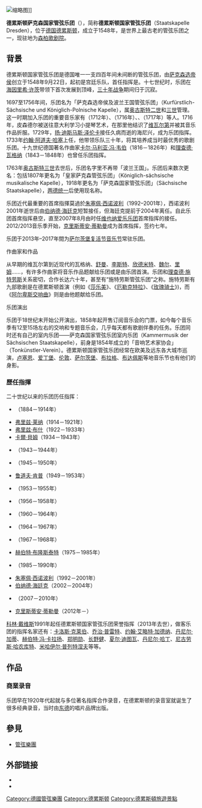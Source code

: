 {{Unreferenced|time=2018-01-16T21:00:31+00:00}}
{{noteTA|G1=Music}}
[[File:Semperoper_at_night.jpg|缩略图]]]]

'''德累斯顿萨克森国家管弦乐团'''（{{lang-de|Sächsische Staatskapelle Dresden}}），简称'''德累斯顿国家管弦乐团'''（Staatskapelle Dresden），位于[[德国|德国]][[德累斯顿|德累斯顿]]，成立于1548年，是世界上最古老的管弦乐团之一，现驻地为[[森柏歌剧院|森柏歌剧院]]。

== 背景 ==
德累斯顿国家管弦乐团是德国唯一一支四百年间未间断的管弦乐团，由[[萨克森|萨克森]][[选帝侯|选帝侯]]{{link-de|莫里兹 (萨克森)|Moritz (Sachsen)|莫里兹}}创立于1548年9月22日，起初是宫廷乐队，首任指挥是{{le|约翰·瓦尔特|Johann Walter}}。十七世纪时，乐团在[[海因里希·许茨|海因里希·许茨]]带领下首次发展到顶峰，[[三十年战争|三十年战争]]期间归于沉寂。

1697至1756年间，乐团名为「萨克森选帝侯及波兰王国管弦乐团」（Kurfürstlich-Sächsische und Königlich-Polnische Kapelle），属[[奥古斯特二世_(波兰)|奥古斯特二世]]和[[奥古斯特三世_(波兰)|三世]]管理。这一时期加入乐团的重要音乐家有{{le|约翰·格奥尔格·皮森德尔|Johann Georg Pisendel}}（1712年）、{{le|约翰·大卫·海尼兴|Johann David Heinichen}}（1716年）、{{le|安东尼奥·洛蒂|Antonio Lotti}}、{{le|弗兰切斯科·马里亚·韦拉奇尼|Francesco Maria Veracini}}（1717年）等人。1716年，皮森德尔被送往意大利学习小提琴艺术，在那里他结识了[[安东尼奥·维瓦尔第|维瓦尔第]]并被其音乐作品折服。1729年，[[扬·迪斯马斯·泽伦卡|扬·迪斯马斯·泽伦卡]]接任久病而逝的海尼兴，成为乐团指挥。1733年[[约翰·阿道夫·哈塞|约翰·阿道夫·哈塞]]上任，他带领乐队三十年，将其培养成当时最优秀的歌剧乐团。十九世纪德国著名作曲家[[卡尔·马利亚·冯·韦伯|卡尔·马利亚·冯·韦伯]]（1816－1826年）和[[理查德·瓦格纳|理查德·瓦格纳]]（1843－1848年）也曾任乐团指挥。

1763年[[奥古斯特三世_(波兰)|奥古斯特三世]]去世后，乐团名字里不再带「波兰王国」。乐团后来数次更名：包括1807年更名为「皇家萨克森管弦乐团」（Königlich-sächsische musikalische Kapelle），1918年更名为「萨克森国家管弦乐团」（Sächsische Staatskapelle），[[两德统一|两德统一]]后使用现名称。

乐团近代最重要的首席指揮莫過於[[朱塞佩·西诺波利|朱塞佩·西诺波利]]（1992–2001年），西诺波利2001年逝世后由[[伯纳德·海廷克|伯纳德·海廷克]]短暂接任，但海廷克提前于2004年离任。自此乐团首席指挥悬空，直至2007年8月由时任[[维也纳爱乐乐团|维也纳爱乐乐团]]首席指挥的{{le|法比奥·路易斯|Fabio Luisi}}接任。2012/2013音乐季开始，[[克里斯蒂安·蒂勒曼|克里斯蒂安·蒂勒曼]]成为首席指挥，签约七年。

乐团于2013年–2017年間为[[萨尔茨堡复活节音乐节|萨尔茨堡复活节音乐节]]常驻乐团。

;作曲家和作品
从早期的维瓦尔第到近现代的瓦格纳、[[罗伯特·舒曼|舒曼]]、[[李斯特·费伦茨|李斯特]]、[[保罗·欣德米特|欣德米特]]、[[库尔特·魏尔|魏尔]]、[[沃尔夫冈·里姆|里姆]]……，有许多作曲家将音乐作品题献给乐团或是由乐团首演。乐团和[[理查德·施特劳斯|理查德·施特劳斯]]关系密切，合作长达六十年，甚至有“施特劳斯管弦乐团”之称。施特劳斯有九部歌剧是在德累斯顿首演（例如《[[莎乐美_(歌剧)|莎乐美]]》、《[[厄勒克特拉_(歌剧)|厄勒克特拉]]》、《[[玫瑰骑士|玫瑰骑士]]》)，而《[[阿尔卑斯交响曲|阿尔卑斯交响曲]]》则是由他题献给乐团。

;乐团演出
乐团于18世纪末开始公开演出，1858年起开售订阅音乐会的门票，如今每个音乐季有12至15场左右的交响和专题音乐会，几乎每天都有歌剧伴奏的任务。乐团同时还有自己的室内乐团——萨克森国家管弦乐团室内乐团（Kammermusik der Sächsischen Staatskapelle），前身是1854年成立的「音响艺术家协会」（Tonkünstler-Verein）。德累斯顿国家管弦乐团经常在欧美及远东各大城市巡演，[[卢塞恩|卢塞恩]]、[[爱丁堡|爱丁堡]]、[[伦敦|伦敦]]、[[萨尔茨堡|萨尔茨堡]]、[[布拉格|布拉格]]、[[布达佩斯|布达佩斯]]等地音乐节也有他们的身影。

=== 歷任指揮 ===
二十世纪以来的乐团历任指挥：
{{div col|cols=3}}
*{{link-de|恩斯特·馮·舒赫|Ernst von Schuch}}（1884－1914年）
*[[弗里兹·莱纳|弗里兹·莱纳]]（1914－1921年）
*[[弗里兹·布什|弗里兹·布什]]（1922－1933年）
*[[卡爾·貝姆|卡爾·貝姆]]（1934－1943年）
*{{link-de|卡尔·埃尔门多夫|Karl Elmendorff}}（1943－1944年）
*{{link-de|约瑟夫·凯尔伯特|Joseph Keilberth}}（1945－1950年）
*[[鲁道夫·肯普|鲁道夫·肯普]]（1949－1953年）
*{{link-de|弗兰茨·孔维奇尼|Franz Konwitschny}}（1953－1955年）
*{{link-de|洛夫罗·冯·马塔契奇|Lovro von Matačić}}（1956－1958年）
*{{link-de|奥特马·苏伊特纳|Otmar Suitner}}（1960－1964年）
*{{link-de|库特·桑德林|Kurt Sanderling}}（1964－1967年）
*{{link-cs|马廷·图尔诺夫斯基|Martin Turnovský}}（1967－1968年）
*[[赫伯特·布隆斯泰特|赫伯特·布隆斯泰特]]（1975－1985年）
*{{link-nl|汉斯·冯克|Hans Vonk (dirigent)}}（1985－1990年）
*[[朱塞佩·西诺波利|朱塞佩·西诺波利]]（1992－2001年）
*[[伯纳德·海廷克|伯纳德·海廷克]]（2002－2004年）
*{{link-it|法比奧·路易斯|Fabio Luisi}}（2007－2010年）
*[[克里斯蒂安·蒂勒曼|克里斯蒂安·蒂勒曼]]（2012年－）
{{div col end}}

[[科林·戴维斯|科林·戴维斯]]1991年起任德累斯顿国家管弦乐团荣誉指挥（2013年去世），做客乐团的指挥名家还有：[[卡洛斯·克莱伯|卡洛斯·克莱伯]]、[[乔治·普雷特|乔治·普雷特]]、[[约翰·艾略特·加德纳|约翰·艾略特·加德纳]]、[[丹尼尔·加蒂|丹尼尔·加蒂]]、[[赫伯特·冯·卡拉扬|赫伯特·冯·卡拉扬]]、[[郑明勋|郑明勋]]、[[长野健|长野健]]、[[夏尔·迪图瓦|夏尔·迪图瓦]]、[[丹尼尔·哈丁|丹尼尔·哈丁]]、[[尼古劳斯·哈农库特|尼古劳斯·哈农库特]]、[[米哈伊尔·普列特涅夫|米哈伊尔·普列特涅夫]]等等。

== 作品 ==
=== 商業录音 ===
乐团早在1920年代起就与多位著名指挥合作录音，在德累斯顿{{link-de|路加教堂 (德累斯顿)|Lukaskirche (Dresden)|路加教堂}}的录音室就诞生了很多经典录音，当时由[[东德|东德]]的唱片品牌{{link-de|Eterna唱片|Eterna (Plattenlabel)|Eterna}}出版。

== 參見 ==
{{portal|古典音樂}}
* [[管弦樂團|管弦樂團]]

== 外部链接 ==
* {{official website|http://www.staatskapelle-dresden.de/}}{{de}}{{en}}{{zh}}{{ja}}
* {{Discogs artist|578737}}

{{Authority control}}

[[Category:德國管弦樂團|Category:德國管弦樂團]]
[[Category:德累斯顿|Category:德累斯顿]]
[[Category:德累斯頓旅遊景點|Category:德累斯頓旅遊景點]]